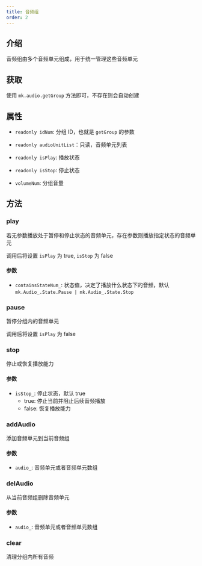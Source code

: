 ```yaml
---
title: 音频组
order: 2
---
```


## 介绍

音频组由多个音频单元组成，用于统一管理这些音频单元

## 获取

使用 `mk.audio.getGroup` 方法即可，不存在则会自动创建

## 属性

-   `readonly idNum`: 分组 ID，也就是 `getGroup` 的参数

-   `readonly audioUnitList`：只读，音频单元列表
-   `readonly isPlay`: 播放状态
-   `readonly isStop`: 停止状态
-   `volumeNum`: 分组音量

## 方法

### play

若无参数播放处于暂停和停止状态的音频单元，存在参数则播放指定状态的音频单元

调用后将设置 `isPlay` 为 true, `isStop` 为 false

#### 参数

-   `containsStateNum_`: 状态值，决定了播放什么状态下的音频，默认 `mk.Audio_.State.Pause | mk.Audio_.State.Stop`

### pause

暂停分组内的音频单元

调用后将设置 `isPlay` 为 false

### stop

停止或恢复播放能力

#### 参数

-   `isStop_`: 停止状态，默认 true
    -   true: 停止当前并阻止后续音频播放
    -   false: 恢复播放能力

### addAudio

添加音频单元到当前音频组

#### 参数

-   `audio_`: 音频单元或者音频单元数组

### delAudio

从当前音频组删除音频单元

#### 参数

-   `audio_`: 音频单元或者音频单元数组

### clear

清理分组内所有音频
